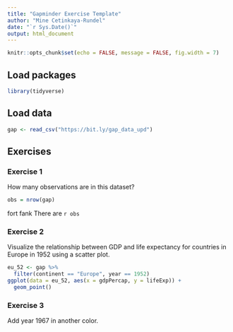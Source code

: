 ```yaml
---
title: "Gapminder Exercise Template"
author: "Mine Cetinkaya-Rundel"
date: "`r Sys.Date()`"
output: html_document
---
```


```r
knitr::opts_chunk$set(echo = FALSE, message = FALSE, fig.width = 7)
```


## Load packages

```r
library(tidyverse)
```

## Load data

```r
gap <- read_csv("https://bit.ly/gap_data_upd")
```

## Exercises

### Exercise 1

How many observations are in this dataset?
```r
obs = nrow(gap)
```
fort
fank
There are `r obs` 



### Exercise 2

Visualize the relationship between GDP and life expectancy for 
countries in Europe in 1952 using a scatter plot.

```r
eu_52 <- gap %>%
  filter(continent == "Europe", year == 1952)
ggplot(data = eu_52, aes(x = gdpPercap, y = lifeExp)) + 
  geom_point()
```

### Exercise 3

Add year 1967 in another color.

```r
```

